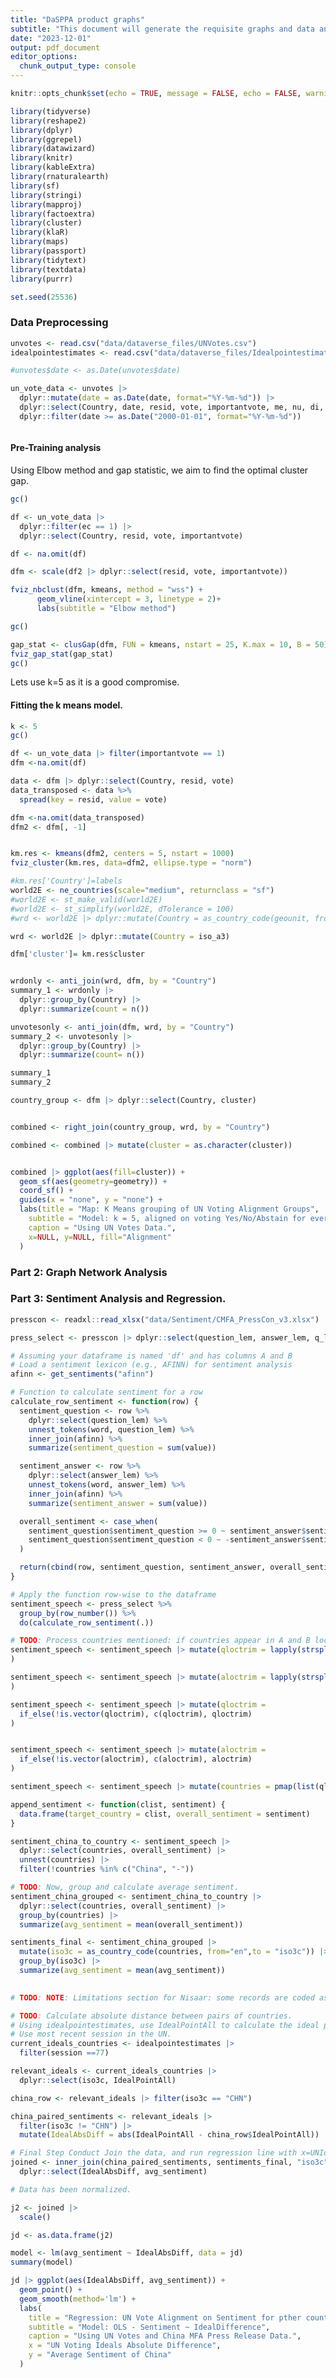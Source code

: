 ```yaml
---
title: "DaSPPA product graphs"
subtitle: "This document will generate the requisite graphs and data analysis"
date: "2023-12-01"
output: pdf_document
editor_options: 
  chunk_output_type: console
---
```


```r
knitr::opts_chunk$set(echo = TRUE, message = FALSE, echo = FALSE, warning = FALSE)
```


```r
library(tidyverse) 
library(reshape2)
library(dplyr)
library(ggrepel)
library(datawizard)
library(knitr) 
library(kableExtra)  
library(rnaturalearth)
library(sf)
library(stringi)
library(mapproj)
library(factoextra)
library(cluster)
library(klaR)
library(maps)
library(passport)
library(tidytext)
library(textdata)
library(purrr)

set.seed(25536)
```

### Data Preprocessing
```r
unvotes <- read.csv("data/dataverse_files/UNVotes.csv")
idealpointestimates <- read.csv("data/dataverse_files/IdealpointestimatesAll_Jul2023.csv")

#unvotes$date <- as.Date(unvotes$date)

un_vote_data <- unvotes |>
  dplyr::mutate(date = as.Date(date, format="%Y-%m-%d")) |> 
  dplyr::select(Country, date, resid, vote, importantvote, me, nu, di, hr, co, ec) |>
  dplyr::filter(date >= as.Date("2000-01-01", format="%Y-%m-%d"))



```


#### Pre-Training analysis
Using Elbow method and gap statistic, we aim to find the optimal cluster gap.
```r
gc()

df <- un_vote_data |> 
  dplyr::filter(ec == 1) |> 
  dplyr::select(Country, resid, vote, importantvote)

df <- na.omit(df)

dfm <- scale(df2 |> dplyr::select(resid, vote, importantvote))

fviz_nbclust(dfm, kmeans, method = "wss") +
      geom_vline(xintercept = 3, linetype = 2)+
      labs(subtitle = "Elbow method")

gc()

gap_stat <- clusGap(dfm, FUN = kmeans, nstart = 25, K.max = 10, B = 50)
fviz_gap_stat(gap_stat)
gc()
```
Lets use k=5 as it is a good compromise.

#### Fitting the k means model.
```r
k <- 5
gc()

df <- un_vote_data |> filter(importantvote == 1)
dfm <-na.omit(df)

data <- dfm |> dplyr::select(Country, resid, vote)
data_transposed <- data %>%
  spread(key = resid, value = vote)

dfm <-na.omit(data_transposed)
dfm2 <- dfm[, -1]


km.res <- kmeans(dfm2, centers = 5, nstart = 1000) 
fviz_cluster(km.res, data=dfm2, ellipse.type = "norm")

#km.res['Country']=labels
world2E <- ne_countries(scale="medium", returnclass = "sf")
#world2E <- st_make_valid(world2E)
#world2E <- st_simplify(world2E, dTolerance = 100)
#wrd <- world2E |> dplyr::mutate(Country = as_country_code(geounit, from="en",to = "iso3c"))

wrd <- world2E |> dplyr::mutate(Country = iso_a3)

```

```r

dfm['cluster']= km.res$cluster


wrdonly <- anti_join(wrd, dfm, by = "Country")
summary_1 <- wrdonly |> 
  dplyr::group_by(Country) |> 
  dplyr::summarize(count = n()) 

unvotesonly <- anti_join(dfm, wrd, by = "Country")
summary_2 <- unvotesonly |> 
  dplyr::group_by(Country) |> 
  dplyr::summarize(count= n()) 

summary_1
summary_2

country_group <- dfm |> dplyr::select(Country, cluster)


combined <- right_join(country_group, wrd, by = "Country")

combined <- combined |> mutate(cluster = as.character(cluster))


combined |> ggplot(aes(fill=cluster)) +
  geom_sf(aes(geometry=geometry)) +
  coord_sf() +
  guides(x = "none", y = "none") +
  labs(title = "Map: K Means grouping of UN Voting Alignment Groups",
    subtitle = "Model: k = 5, aligned on voting Yes/No/Abstain for every resolution",
    caption = "Using UN Votes Data.",
    x=NULL, y=NULL, fill="Alignment"
  ) 
```


### Part 2: Graph Network Analysis



### Part 3: Sentiment Analysis and Regression.
```r
presscon <- readxl::read_xlsx("data/Sentiment/CMFA_PressCon_v3.xlsx")

press_select <- presscon |> dplyr::select(question_lem, answer_lem, q_loc, a_loc)

```




```r
# Assuming your dataframe is named 'df' and has columns A and B
# Load a sentiment lexicon (e.g., AFINN) for sentiment analysis
afinn <- get_sentiments("afinn")

# Function to calculate sentiment for a row
calculate_row_sentiment <- function(row) {
  sentiment_question <- row %>%
    dplyr::select(question_lem) %>%
    unnest_tokens(word, question_lem) %>%
    inner_join(afinn) %>%
    summarize(sentiment_question = sum(value))

  sentiment_answer <- row %>%
    dplyr::select(answer_lem) %>%
    unnest_tokens(word, answer_lem) %>%
    inner_join(afinn) %>%
    summarize(sentiment_answer = sum(value))

  overall_sentiment <- case_when(
    sentiment_question$sentiment_question >= 0 ~ sentiment_answer$sentiment_answer,
    sentiment_question$sentiment_question < 0 ~ -sentiment_answer$sentiment_answer
  )

  return(cbind(row, sentiment_question, sentiment_answer, overall_sentiment))
}

# Apply the function row-wise to the dataframe
sentiment_speech <- press_select %>%
  group_by(row_number()) %>%
  do(calculate_row_sentiment(.))
```


```r
# TODO: Process countries mentioned: if countries appear in A and B locations
sentiment_speech <- sentiment_speech |> mutate(qloctrim = lapply(strsplit(q_loc, ";"), function(x) trimws(x))
) 

sentiment_speech <- sentiment_speech |> mutate(aloctrim = lapply(strsplit(a_loc, ";"), function(x) trimws(x))
) 

sentiment_speech <- sentiment_speech |> mutate(qloctrim =
  if_else(!is.vector(qloctrim), c(qloctrim), qloctrim)
) 


sentiment_speech <- sentiment_speech |> mutate(aloctrim =
  if_else(!is.vector(aloctrim), c(aloctrim), aloctrim)
) 

sentiment_speech <- sentiment_speech |> mutate(countries = pmap(list(qloctrim, aloctrim), intersect))

append_sentiment <- function(clist, sentiment) {
  data.frame(target_country = clist, overall_sentiment = sentiment)
}

sentiment_china_to_country <- sentiment_speech |> 
  dplyr::select(countries, overall_sentiment) |>
  unnest(countries) |>
  filter(!countries %in% c("China", "-"))

# TODO: Now, group and calculate average sentiment.
sentiment_china_grouped <- sentiment_china_to_country |>
  dplyr::select(countries, overall_sentiment) |>
  group_by(countries) |>
  summarize(avg_sentiment = mean(overall_sentiment))

sentiments_final <- sentiment_china_grouped |> 
  mutate(iso3c = as_country_code(countries, from="en",to = "iso3c")) |>
  group_by(iso3c) |>
  summarize(avg_sentiment = mean(avg_sentiment))
           

# TODO: NOTE: Limitations section for Nisaar: some records are coded as Peoples Republic of Vietnam, Republic of india, etc. Some other places are coded wrong. Very hard to recode everything. Missing out on some sentiment relevant speeches.

```


```r
# TODO: Calculate absolute distance between pairs of countries.
# Using idealpointestimates, use IdealPointAll to calculate the ideal point difference (absolute value) for every pair of countries.
# Use most recent session in the UN.
current_ideals_countries <- idealpointestimates |>
  filter(session ==77)

relevant_ideals <- current_ideals_countries |>
  dplyr::select(iso3c, IdealPointAll)

china_row <- relevant_ideals |> filter(iso3c == "CHN")

china_paired_sentiments <- relevant_ideals |>
  filter(iso3c != "CHN") |>
  mutate(IdealAbsDiff = abs(IdealPointAll - china_row$IdealPointAll))

# Final Step Conduct Join the data, and run regression line with x=UNIdeal y=sentiment
joined <- inner_join(china_paired_sentiments, sentiments_final, "iso3c") |>
  dplyr::select(IdealAbsDiff, avg_sentiment) 

# Data has been normalized.

j2 <- joined |>
  scale()

jd <- as.data.frame(j2)

model <- lm(avg_sentiment ~ IdealAbsDiff, data = jd)
summary(model)

jd |> ggplot(aes(IdealAbsDiff, avg_sentiment)) +
  geom_point() +
  geom_smooth(method='lm') +
  labs(
    title = "Regression: UN Vote Alignment on Sentiment for pther countries with China",
    subtitle = "Model: OLS - Sentiment ~ IdealDifference",
    caption = "Using UN Votes and China MFA Press Release Data.",
    x = "UN Voting Ideals Absolute Difference",
    y = "Average Sentiment of China"
  )
```























